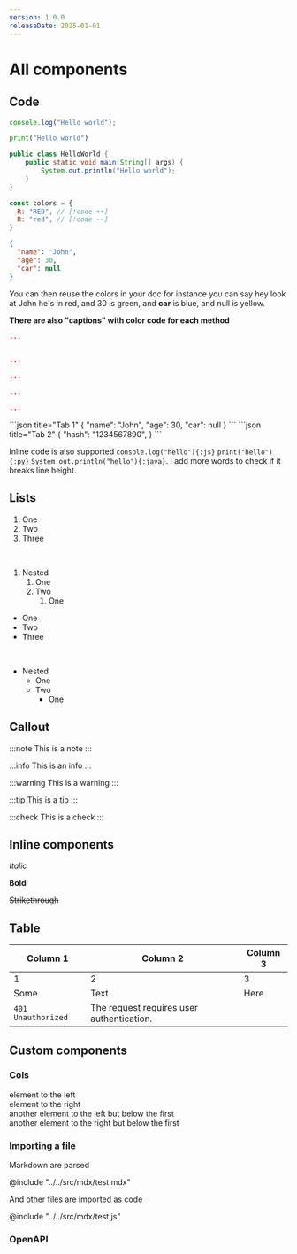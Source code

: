 ```yaml
---
version: 1.0.0
releaseDate: 2025-01-01
---
```


# All components

## Code

```ts twoslash
console.log("Hello world");
```

```py
print("Hello world")
```

```java title="hello.java" showLineNumbers {3}
public class HelloWorld {
    public static void main(String[] args) {
        System.out.println("Hello world");
    }
}
```

```js
const colors = {
  R: "RED", // [!code ++]
  R: "red", // [!code --]
}
```

```json title="Request" /John/#r /30/#g /car/#b /null/#y 
{
  "name": "John",
  "age": 30,
  "car": null
}
```

You can then reuse the colors in your doc for instance you can say hey look at <R>John</R> he's in red, and <G>30</G> is green, and <B>car</B> is blue, and <Y>null</Y> is yellow.


**There are also "captions" with color code for each method**

```json title="Response" caption="GET /pet/findByStatus"
...
```
```json title="Response" caption="DELETE /pet/findByStatus"

...
```
```json title="Response" caption="POST /pet/findByStatus"
...
```
```json title="Response" caption="PATCH /pet/findByStatus"
...
```
```json title="Response" caption="PUT /pet/findByStatus"
...
```


<CodeGroup>
    ```json title="Tab 1"
    {
      "name": "John",
      "age": 30,
      "car": null
    }
    ```
    ```json title="Tab 2"
    {
      "hash": "1234567890",
    }
    ```
</CodeGroup>

Inline code is also supported `console.log("hello"){:js}` `print("hello"){:py}` `System.out.println("hello"){:java}`. I add more words to check if it breaks line height.

## Lists

1. One
2. Two
3. Three

<br/>

1. Nested
    1. One
    2. Two
        1. One
- One
- Two
- Three

<br/>

- Nested
  - One
  - Two
    - One
## Callout

:::note
This is a note
:::

:::info
This is an info
:::

:::warning
This is a warning
:::

:::tip
This is a tip
:::

:::check
This is a check
:::

## Inline components

*Italic*

**Bold**

~~Strikethrough~~


## Table

| Column 1 | Column 2 | Column 3 |
| -------- | -------- | -------- |
| 1        | 2        | 3        |
| Some     | Text     | Here     |
| `401 Unauthorized` | The request requires user authentication. | |

## Custom components

### Cols

<Col>
  <div>element to the left</div>
  <div>element to the right</div>
  <div>another element to the left but below the first</div>
  <div>another element to the right but below the first</div>
</Col>

### Importing a file

Markdown are parsed

@include "../../src/mdx/test.mdx"

And other files are imported as code

@include "../../src/mdx/test.js"

### OpenAPI

<OpenapiSchema path="/pet/findByStatus" method="get" />

